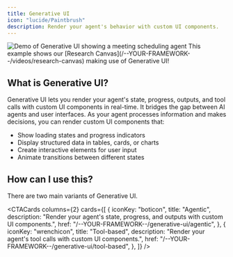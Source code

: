 ```yaml
---
title: Generative UI
icon: "lucide/Paintbrush"
description: Render your agent's behavior with custom UI components.
---
```



<Frame>
  <img
    src="/images/coagents/AgenticGenerativeUI.gif"
    className="my-0"
    alt="Demo of Generative UI showing a meeting scheduling agent"
  />
</Frame>

<Callout>
  This example shows our [Research Canvas](/--YOUR-FRAMEWORK--/videos/research-canvas)
  making use of Generative UI!
</Callout>

## What is Generative UI?

Generative UI lets you render your agent's state, progress, outputs, and tool calls with custom UI components in real-time. It bridges the gap between AI
agents and user interfaces. As your agent processes information and makes decisions, you can render custom UI components that:

- Show loading states and progress indicators
- Display structured data in tables, cards, or charts
- Create interactive elements for user input
- Animate transitions between different states

## How can I use this?

There are two main variants of Generative UI.

<CTACards
  columns={2}
  cards={[
    {
      iconKey: "boticon",
      title: "Agentic",
      description:
        "Render your agent's state, progress, and outputs with custom UI components.",
      href: "/--YOUR-FRAMEWORK--/generative-ui/agentic",
    },
    {
      iconKey: "wrenchicon",
      title: "Tool-based",
      description: "Render your agent's tool calls with custom UI components.",
      href: "/--YOUR-FRAMEWORK--/generative-ui/tool-based",
    },
  ]}
/> 